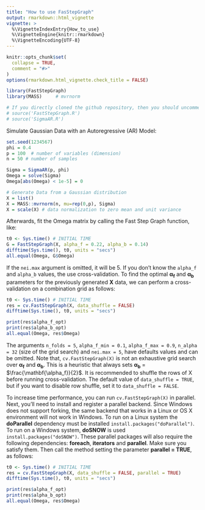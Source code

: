 ```yaml
---
title: "How to use FasStepGraph"
output: rmarkdown::html_vignette
vignette: >
  %\VignetteIndexEntry{How_to_use}
  %\VignetteEngine{knitr::rmarkdown}
  %\VignetteEncoding{UTF-8}
---
```


```r
knitr::opts_chunk$set(
  collapse = TRUE,
  comment = "#>"
)
options(rmarkdown.html_vignette.check_title = FALSE)
```

```r
library(FastStepGraph)
library(MASS)     # mvrnorm

# If you directly cloned the github repository, then you should uncomment these lines to load the functions:
# source('FastStepGraph.R')
# source('SigmaAR.R')
```

Simulate Gaussian Data with an Autoregressive (AR) Model:

```r
set.seed(1234567)
phi = 0.4 
p = 100  # number of variables (dimension)
n = 50 # number of samples

Sigma = SigmaAR(p, phi)
Omega = solve(Sigma)  
Omega[abs(Omega) < 1e-5] = 0  

# Generate Data from a Gaussian distribution 
X = list()
X = MASS::mvrnorm(n, mu=rep(0,p), Sigma)
X = scale(X) # data normalization to zero mean and unit variance 
```

Afterwards, fit the Omega matrix by calling the Fast Step Graph function, like:

```r
t0 <- Sys.time() # INITIAL TIME
G = FastStepGraph(X, alpha_f = 0.22, alpha_b = 0.14)
difftime(Sys.time(), t0, units = "secs")
all.equal(Omega, G$Omega)
```

If the `nei.max` argument is omitted, it will be 5. If you don't know the `alpha_f` and `alpha_b` values, the use cross-validation. To find the optimal $\mathbf{\alpha_f}$ and $\mathbf{\alpha_b}$ parameters for the previously generated **X** data, we can perform a cross-validation on a combination grid as follows:

```r
t0 <- Sys.time() # INITIAL TIME
res = cv.FastStepGraph(X, data_shuffle = FALSE)
difftime(Sys.time(), t0, units = "secs")

print(res$alpha_f_opt)
print(res$alpha_b_opt)
all.equal(Omega, res$Omega)
```

The arguments `n_folds = 5`, `alpha_f_min = 0.1`, `alpha_f_max = 0.9`, `n_alpha = 32` (size of the grid search) and `nei.max = 5`, have defaults values and can be omitted. Note that, `cv.FastStepGraph(X)` is not an exhaustive grid search over $\mathbf{\alpha_f}$ and $\mathbf{\alpha_b}$. This is a heuristic that always sets $\mathbf{\alpha_b}$ = $\frac{\mathbf{\alpha_f}}{2}$. It is recommended to shuffle the rows of X before running cross-validation. The default value of `data_shuffle = TRUE`, but if you want to disable row shuffle, set it to `data_shuffle = FALSE`.

To increase time performance, you can run `cv.FastStepGraph(X)` in parallel. Next, you'll need to install and register a parallel backend. Since Windows does not support forking, the same backend that works in a Linux or OS X environment will not work in Windows. To run on a Linux system the **doParallel** dependency must be installed `install.packages("doParallel")`. To run on a Windows system, **doSNOW** is used `install.packages("doSNOW")`. These parallel packages will also require the following dependencies: **foreach**, **iterators** and **parallel**. Make sure you satisfy them. Then call the method setting the parameter **parallel = TRUE**, as follows:

```r
t0 <- Sys.time() # INITIAL TIME
res = cv.FastStepGraph(X, data_shuffle = FALSE, parallel = TRUE)
difftime(Sys.time(), t0, units = "secs")

print(res$alpha_f_opt)
print(res$alpha_b_opt)
all.equal(Omega, res$Omega)
```

